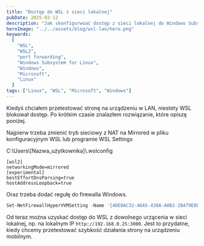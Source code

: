 ```yaml
---
title: "Dostęp do WSL z sieci lokalnej"
pubDate: 2025-02-12
description: "Jak skonfigurwoać dostęp z sieci lokalnej do Windows Subsystem for Linux."
heroImage: "../../assets/blog/wsl-lan/hero.png"
keywords:
  [
    "WSL",
    "WSL2",
    "port forwarding",
    "Windows Subsystem for Linux",
    "Windows",
    "Microsoft",
    "Linux"
  ]
tags: ["Linux", "WSL", "Microsoft", "Windows"]
---
```



Kiedyś chciałem przetestować stronę na urządzeniu w LAN, niestety WSL blokował dostęp. Po krótkim czasie znalazłem rozwiązanie, które opiszę poniżej.

Najpierw trzeba zmienić tryb sieciowy z NAT na Mirrored w pliku konfiguracyjnym WSL lub programie <BlogInlineCode>WSL Settings</BlogInlineCode>

<BlogInlineCode>C:\Users\\[Nazwa_użytkownika]\\.wslconfig</BlogInlineCode>

```plaintext showLineNumbers
[wsl2]
networkingMode=mirrored
[experimental]
bestEffortDnsParsing=true
hostAddressLoopback=true
```

Oraz trzeba dodać regułę do firewalla Windows.

```powershell
Set-NetFirewallHyperVVMSetting -Name '{40E0AC32-46A5-438A-A0B2-2B479E8F2E90}' -DefaultInboundAction Allow
```

Od teraz można uzyskać dostęp do WSL z dowolnego urzącenia w sieci lokalnej, np. na lokalnym IP `http://192.168.0.25:3000`.
Jest to przydatne, kiedy chcemy przetestować szybkość działania strony na urządzeniu mobilnym.

<BlogHeader href="wady" tag="h3" text="" />
